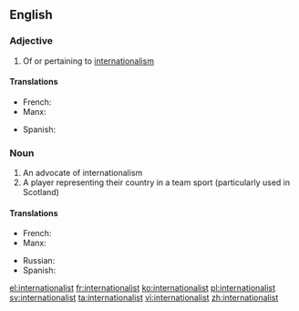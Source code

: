 ==English==

===Adjective===
{{en-adj}}

# Of or pertaining to [[internationalism]]

====Translations====
{{trans-top|about internationalism}}
* French: {{t+|fr|internationaliste}}
* Manx: {{t-|gv|eddyr-ashoonagh}}
{{trans-mid}}
* Spanish: {{t-|es|internacionalista}}
{{trans-bottom}}

===Noun===
{{en-noun}}

# An advocate of internationalism
# A player representing their country in a team sport (particularly used in Scotland)

====Translations====
{{trans-top|advocate of internationalism}}
* French: {{t+|fr|internationaliste}}
* Manx: {{t-|gv|eddyr-ashoonagheyr|m}}
{{trans-mid}}
* Russian: {{t+|ru|интернационалист|m}}
* Spanish: {{t-|es|internacionalista|m|f}}
{{trans-bottom}}

[[el:internationalist]]
[[fr:internationalist]]
[[ko:internationalist]]
[[pl:internationalist]]
[[sv:internationalist]]
[[ta:internationalist]]
[[vi:internationalist]]
[[zh:internationalist]]